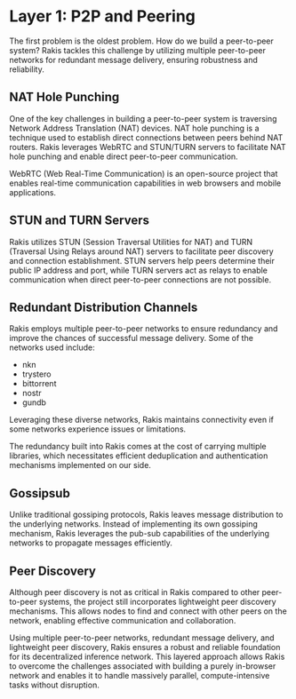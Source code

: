 
# Layer 1: P2P and Peering

The first problem is the oldest problem. How do we build a peer-to-peer system? Rakis tackles this challenge by utilizing multiple peer-to-peer networks for redundant message delivery, ensuring robustness and reliability.

## NAT Hole Punching

One of the key challenges in building a peer-to-peer system is traversing Network Address Translation (NAT) devices. NAT hole punching is a technique used to establish direct connections between peers behind NAT routers. Rakis leverages WebRTC and STUN/TURN servers to facilitate NAT hole punching and enable direct peer-to-peer communication.

<Callout emoji="ℹ️">
WebRTC (Web Real-Time Communication) is an open-source project that enables real-time communication capabilities in web browsers and mobile applications.
</Callout>

## STUN and TURN Servers

Rakis utilizes STUN (Session Traversal Utilities for NAT) and TURN (Traversal Using Relays around NAT) servers to facilitate peer discovery and connection establishment. STUN servers help peers determine their public IP address and port, while TURN servers act as relays to enable communication when direct peer-to-peer connections are not possible.

## Redundant Distribution Channels

Rakis employs multiple peer-to-peer networks to ensure redundancy and improve the chances of successful message delivery. Some of the networks used include:

- nkn
- trystero
- bittorrent
- nostr
- gundb

Leveraging these diverse networks, Rakis maintains connectivity even if some networks experience issues or limitations.

<Callout emoji="💡">
The redundancy built into Rakis comes at the cost of carrying multiple libraries, which necessitates efficient deduplication and authentication mechanisms implemented on our side.
</Callout>

## Gossipsub

Unlike traditional gossiping protocols, Rakis leaves message distribution to the underlying networks. Instead of implementing its own gossiping mechanism, Rakis leverages the pub-sub capabilities of the underlying networks to propagate messages efficiently.

## Peer Discovery

Although peer discovery is not as critical in Rakis compared to other peer-to-peer systems, the project still incorporates lightweight peer discovery mechanisms. This allows nodes to find and connect with other peers on the network, enabling effective communication and collaboration.

Using multiple peer-to-peer networks, redundant message delivery, and lightweight peer discovery, Rakis ensures a robust and reliable foundation for its decentralized inference network. This layered approach allows Rakis to overcome the challenges associated with building a purely in-browser network and enables it to handle massively parallel, compute-intensive tasks without disruption.